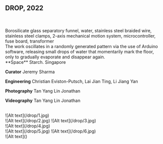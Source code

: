 ## DROP, 2022

<br />
<br />
Borosilicate glass separatory funnel, water, stainless steel braided wire,
stainless steel clamps, 2-axis mechanical motion system, microcontroller, fuse
board, transformer

<br />
The work oscillates in a randomly generated pattern via the use of Arduino software,
releasing small drops of water that momentarily mark the floor, only to gradually
evaporate and disappear again.

<br />
**Space** Starch. Singapore

**Curator** Jeremy Sharma

**Engineering** Christian Eviston-Putsch, Lai Jian Ting, Li Jiang Yan

**Photography** Tan Yang Lin Jonathan

**Videography** Tan Yang Lin Jonathan

<br />
![Alt text](/drop/1.jpg)
<br />
<Grid>
    <Col>![Alt text](/drop/2.jpg)</Col>
    <Col>![Alt text](/drop/3.jpg)</Col>
</Grid>
<br />
![Alt text](/drop/4.jpg)
<br />
<Grid>
    <Col>![Alt text](/drop/5.jpg)</Col>
    <Col>![Alt text](/drop/6.jpg)</Col>
</Grid>
<br />
![Alt text]()
<br />
